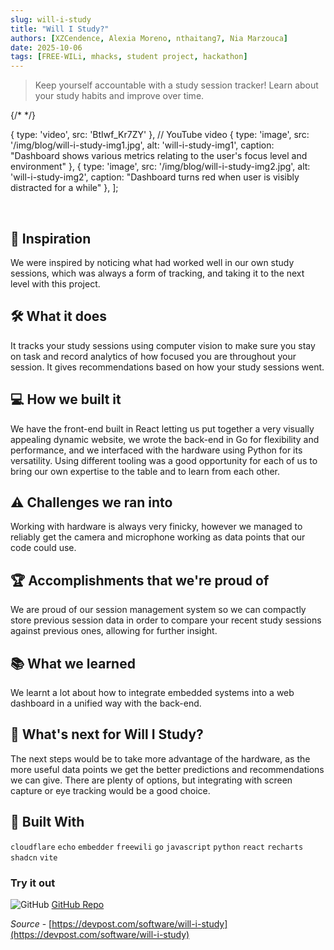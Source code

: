 ```yaml
---
slug: will-i-study
title: "Will I Study?"
authors: [XZCendence, Alexia Moreno, nthaitang7, Nia Marzouca]
date: 2025-10-06
tags: [FREE-WILi, mhacks, student project, hackathon]
---
```


> Keep yourself accountable with a study session tracker! Learn about your study habits and improve over time.


{/* <MyCarousel /> */}

  { type: 'video', src: 'BtIwf_Kr7ZY' }, // YouTube video
  { type: 'image', src: '/img/blog/will-i-study-img1.jpg', alt: 'will-i-study-img1', caption: "Dashboard shows various metrics relating to the user's focus level and environment" },
  { type: 'image', src: '/img/blog/will-i-study-img2.jpg', alt: 'will-i-study-img2', caption: "Dashboard turns red when user is visibly distracted for a while" },
];

<MyCarousel slides={slides} />

<!-- truncate -->

<br/>

## 🌟 Inspiration
We were inspired by noticing what had worked well in our own study sessions, which was always a form of tracking, and taking it to the next level with this project.

## 🛠️ What it does
It tracks your study sessions using computer vision to make sure you stay on task and record analytics of how focused you are throughout your session. It gives recommendations based on how your study sessions went.

## 💻 How we built it
We have the front-end built in React letting us put together a very visually appealing dynamic website, we wrote the back-end in Go for flexibility and performance, and we interfaced with the hardware using Python for its versatility. Using different tooling was a good opportunity for each of us to bring our own expertise to the table and to learn from each other.

## ⚠️ Challenges we ran into
Working with hardware is always very finicky, however we managed to reliably get the camera and microphone working as data points that our code could use.

## 🏆 Accomplishments that we're proud of
We are proud of our session management system so we can compactly store previous session data in order to compare your recent study sessions against previous ones, allowing for further insight.

## 📚 What we learned
We learnt a lot about how to integrate embedded systems into a web dashboard in a unified way with the back-end.

## 🚀 What's next for Will I Study?
The next steps would be to take more advantage of the hardware, as the more useful data points we get the better predictions and recommendations we can give. There are plenty of options, but integrating with screen capture or eye tracking would be a good choice.

## 🧩 Built With  

```cloudflare``` ```echo``` ```embedder``` ```freewili```
```go```
```javascript```
```python```
```react```
```recharts```
```shadcn```
```vite```

### Try it out

<div class="github-img">

![GitHub](./github.png) <a href="https://github.com/XZCendence/labubu25" target="_blank"><span>GitHub Repo</span></a>
</div>

 *Source* - [https://devpost.com/software/will-i-study](https://devpost.com/software/will-i-study)
